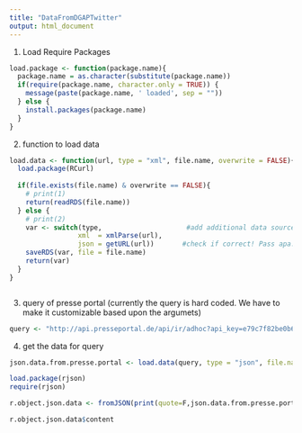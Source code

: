 ```yaml
---
title: "DataFromDGAPTwitter"
output: html_document
---
```


1. Load Require Packages

```r

load.package <- function(package.name){
  package.name = as.character(substitute(package.name))
  if(require(package.name, character.only = TRUE)) { 
    message(paste(package.name, ' loaded', sep = ""))
  } else {
    install.packages(package.name)
  }
}

```



2.  function to load data

```r

load.data <- function(url, type = "xml", file.name, overwrite = FALSE){
  load.package(RCurl)
  
  if(file.exists(file.name) & overwrite == FALSE){
    # print(1)
    return(readRDS(file.name))
  } else {
    # print(2)
    var <- switch(type,                     #add additional data sources here
                 xml  = xmlParse(url),
                 json = getURL(url))       #check if correct! Pass apa.api urls?
    saveRDS(var, file = file.name)
    return(var)
  }
}



```


3. query of presse portal (currently the query is hard coded. We have to make it customizable based upon the argumets)

```r

query <- "http://api.presseportal.de/api/ir/adhoc?api_key=e79c7f82be0b69ec33710a6f5b1651f2&limit=50&start=0&format=json&lang=de&teaser=1"


```


4. get the data for query

```r


json.data.from.presse.portal <- load.data(query, type = "json", file.name = "data.json", overwrite = TRUE)

load.package(rjson)
require(rjson)

r.object.json.data <- fromJSON(print(quote=F,json.data.from.presse.portal))

r.object.json.data$content

```
